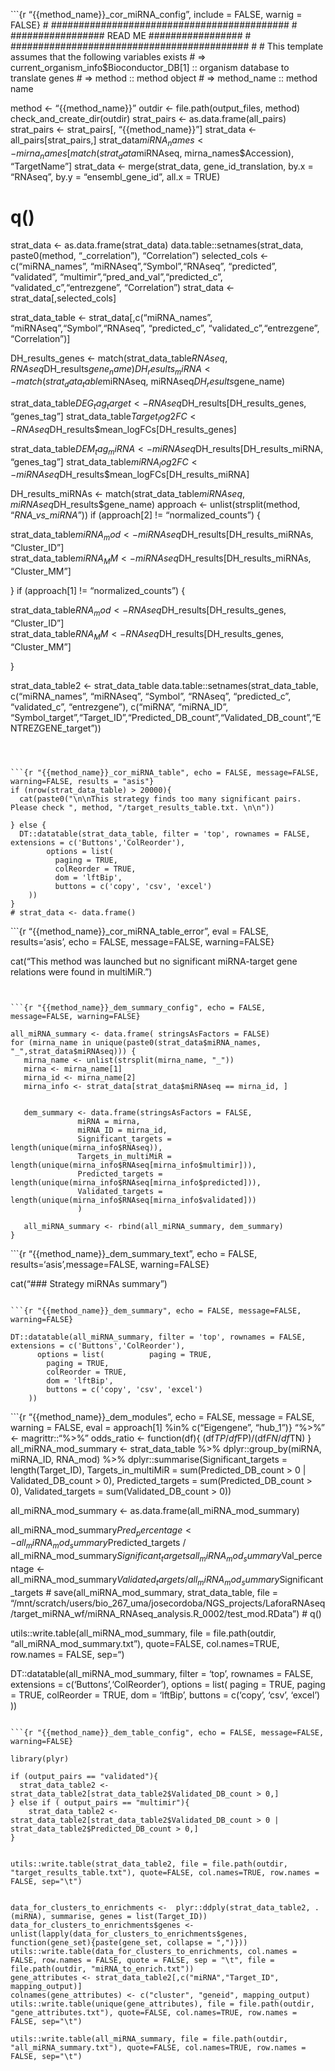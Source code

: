 ```{r "{{method_name}}_cor_miRNA_config", include = FALSE, warnig = FALSE}
# ###########################################
# ################# READ ME #################
# ###########################################
#
# This template assumes that the following variables exists
# => current_organism_info$Bioconductor_DB[1] :: organism database to translate genes
# => method :: method object
# => method_name :: method name
  
method <- "{{method_name}}"
outdir <- file.path(output_files, method)
check_and_create_dir(outdir)
strat_pairs <- as.data.frame(all_pairs)
strat_pairs <- strat_pairs[, "{{method_name}}"]
strat_data <- all_pairs[strat_pairs,]
strat_data$miRNA_names <- mirna_names[match(strat_data$miRNAseq, mirna_names$Accession), "TargetName"]
strat_data <- merge(strat_data, gene_id_translation, by.x = "RNAseq", by.y = "ensembl_gene_id", all.x = TRUE)

# q()
strat_data <- as.data.frame(strat_data)
data.table::setnames(strat_data, paste0(method, "_correlation"), "Correlation")
selected_cols <- c("miRNA_names", "miRNAseq","Symbol","RNAseq", "predicted", "validated", "multimir","pred_and_val","predicted_c", "validated_c","entrezgene", "Correlation")
strat_data <- strat_data[,selected_cols]

strat_data_table <- strat_data[,c("miRNA_names", "miRNAseq","Symbol","RNAseq", "predicted_c", "validated_c","entrezgene", "Correlation")]


DH_results_genes <- match(strat_data_table$RNAseq, RNAseq$DH_results$gene_name)
DH_results_miRNA <- match(strat_data_table$miRNAseq, miRNAseq$DH_results$gene_name)

strat_data_table$DEG_tag_target <- RNAseq$DH_results[DH_results_genes, "genes_tag"]
strat_data_table$Target_log2FC <- RNAseq$DH_results$mean_logFCs[DH_results_genes]

strat_data_table$DEM_tag_miRNA <- miRNAseq$DH_results[DH_results_miRNA, "genes_tag"]
strat_data_table$miRNA_log2FC <- miRNAseq$DH_results$mean_logFCs[DH_results_miRNA]



DH_results_miRNAs <- match(strat_data_table$miRNAseq, miRNAseq$DH_results$gene_name)
approach <- unlist(strsplit(method, "_RNA_vs_miRNA_"))
if (approach[2] != "normalized_counts") {

  strat_data_table$miRNA_mod <- miRNAseq$DH_results[DH_results_miRNAs, "Cluster_ID"]    
  strat_data_table$miRNA_MM <- miRNAseq$DH_results[DH_results_miRNAs, "Cluster_MM"]  

}
if (approach[1] != "normalized_counts") {
  
  strat_data_table$RNA_mod <- RNAseq$DH_results[DH_results_genes, "Cluster_ID"]    
  strat_data_table$RNA_MM <- RNAseq$DH_results[DH_results_genes, "Cluster_MM"]  

}

strat_data_table2 <- strat_data_table
data.table::setnames(strat_data_table, 
  c("miRNA_names", "miRNAseq", "Symbol",       "RNAseq",   "predicted_c",       "validated_c",       "entrezgene"),
  c("miRNA",       "miRNA_ID", "Symbol_target","Target_ID","Predicted_DB_count","Validated_DB_count","ENTREZGENE_target"))


```



```{r "{{method_name}}_cor_miRNA_table", echo = FALSE, message=FALSE, warning=FALSE, results = "asis"}
if (nrow(strat_data_table) > 20000){
  cat(paste0("\n\nThis strategy finds too many significant pairs. Please check ", method, "/target_results_table.txt. \n\n"))

} else {
  DT::datatable(strat_data_table, filter = 'top', rownames = FALSE, extensions = c('Buttons','ColReorder'),
        options = list(
          paging = TRUE,
          colReorder = TRUE,
          dom = 'lftBip',
          buttons = c('copy', 'csv', 'excel')
    ))
}
# strat_data <- data.frame()
```


```{r "{{method_name}}_cor_miRNA_table_error", eval = FALSE, results='asis', echo = FALSE, message=FALSE, warning=FALSE}

cat("This method was launched but no significant miRNA-target gene relations were found in multiMiR.\n")

```


```{r "{{method_name}}_dem_summary_config", echo = FALSE, message=FALSE, warning=FALSE}

all_miRNA_summary <- data.frame( stringsAsFactors = FALSE)
for (mirna_name in unique(paste0(strat_data$miRNA_names, "_",strat_data$miRNAseq))) {
   mirna_name <- unlist(strsplit(mirna_name, "_"))
   mirna <- mirna_name[1]
   mirna_id <- mirna_name[2]
   mirna_info <- strat_data[strat_data$miRNAseq == mirna_id, ]


   dem_summary <- data.frame(stringsAsFactors = FALSE,
               miRNA = mirna,
               miRNA_ID = mirna_id,
               Significant_targets = length(unique(mirna_info$RNAseq)),
               Targets_in_multiMiR = length(unique(mirna_info$RNAseq[mirna_info$multimir])),
               Predicted_targets = length(unique(mirna_info$RNAseq[mirna_info$predicted])),
               Validated_targets = length(unique(mirna_info$RNAseq[mirna_info$validated]))
               )
  
   all_miRNA_summary <- rbind(all_miRNA_summary, dem_summary)
}
```

```{r "{{method_name}}_dem_summary_text", echo = FALSE,  results='asis',message=FALSE, warning=FALSE}

cat("### Strategy miRNAs summary\n\n")

```

```{r "{{method_name}}_dem_summary", echo = FALSE, message=FALSE, warning=FALSE}

DT::datatable(all_miRNA_summary, filter = 'top', rownames = FALSE, extensions = c('Buttons','ColReorder'),
      options = list(          paging = TRUE,
        paging = TRUE,
        colReorder = TRUE,
        dom = 'lftBip',
        buttons = c('copy', 'csv', 'excel')
    ))

```




```{r "{{method_name}}_dem_modules", echo = FALSE, message = FALSE, warning = FALSE, eval = approach[1] %in% c("Eigengene", "hub_1")}
"%>%" <- magrittr::"%>%"
odds_ratio <- function(df){
  (df$TP/df$FP)/(df$FN / df$TN)
}
all_miRNA_mod_summary <- strat_data_table %>% 
                            dplyr::group_by(miRNA, miRNA_ID, RNA_mod) %>% 
                            dplyr::summarise(Significant_targets = length(Target_ID), 
                                      Targets_in_multiMiR = sum(Predicted_DB_count > 0 | Validated_DB_count > 0), 
                                      Predicted_targets = sum(Predicted_DB_count > 0), 
                                      Validated_targets = sum(Validated_DB_count > 0))

all_miRNA_mod_summary <- as.data.frame(all_miRNA_mod_summary)

all_miRNA_mod_summary$Pred_percentage <- all_miRNA_mod_summary$Predicted_targets / all_miRNA_mod_summary$Significant_targets
all_miRNA_mod_summary$Val_percentage <- all_miRNA_mod_summary$Validated_targets / all_miRNA_mod_summary$Significant_targets
# save(all_miRNA_mod_summary, strat_data_table, file = "/mnt/scratch/users/bio_267_uma/josecordoba/NGS_projects/LaforaRNAseq/target_miRNA_wf/miRNA_RNAseq_analysis.R_0002/test_mod.RData")
# q()



utils::write.table(all_miRNA_mod_summary, file = file.path(outdir, "all_miRNA_mod_summary.txt"), quote=FALSE, col.names=TRUE, row.names = FALSE, sep="\t")

DT::datatable(all_miRNA_mod_summary, filter = 'top', rownames = FALSE, extensions = c('Buttons','ColReorder'),
      options = list(          paging = TRUE,
        paging = TRUE,
        colReorder = TRUE,
        dom = 'lftBip',
        buttons = c('copy', 'csv', 'excel')
    ))




```

```{r "{{method_name}}_dem_table_config", echo = FALSE, message=FALSE, warning=FALSE}

library(plyr)

if (output_pairs == "validated"){
  strat_data_table2 <- strat_data_table2[strat_data_table2$Validated_DB_count > 0,]
} else if ( output_pairs == "multimir"){
    strat_data_table2 <- strat_data_table2[strat_data_table2$Validated_DB_count > 0 | strat_data_table2$Predicted_DB_count > 0,]
} 


utils::write.table(strat_data_table2, file = file.path(outdir, "target_results_table.txt"), quote=FALSE, col.names=TRUE, row.names = FALSE, sep="\t")
  

data_for_clusters_to_enrichments <-  plyr::ddply(strat_data_table2, .(miRNA), summarise, genes = list(Target_ID))
data_for_clusters_to_enrichments$genes <- unlist(lapply(data_for_clusters_to_enrichments$genes, function(gene_set){paste(gene_set, collapse = ",")}))
utils::write.table(data_for_clusters_to_enrichments, col.names = FALSE, row.names = FALSE, quote = FALSE, sep = "\t", file =  file.path(outdir, "miRNA_to_enrich.txt"))
gene_attributes <- strat_data_table2[,c("miRNA","Target_ID", mapping_output)]
colnames(gene_attributes) <- c("cluster", "geneid", mapping_output)
utils::write.table(unique(gene_attributes), file = file.path(outdir, "gene_attributes.txt"), quote=FALSE, col.names=TRUE, row.names = FALSE, sep="\t")

utils::write.table(all_miRNA_summary, file = file.path(outdir, "all_miRNA_summary.txt"), quote=FALSE, col.names=TRUE, row.names = FALSE, sep="\t")

```



